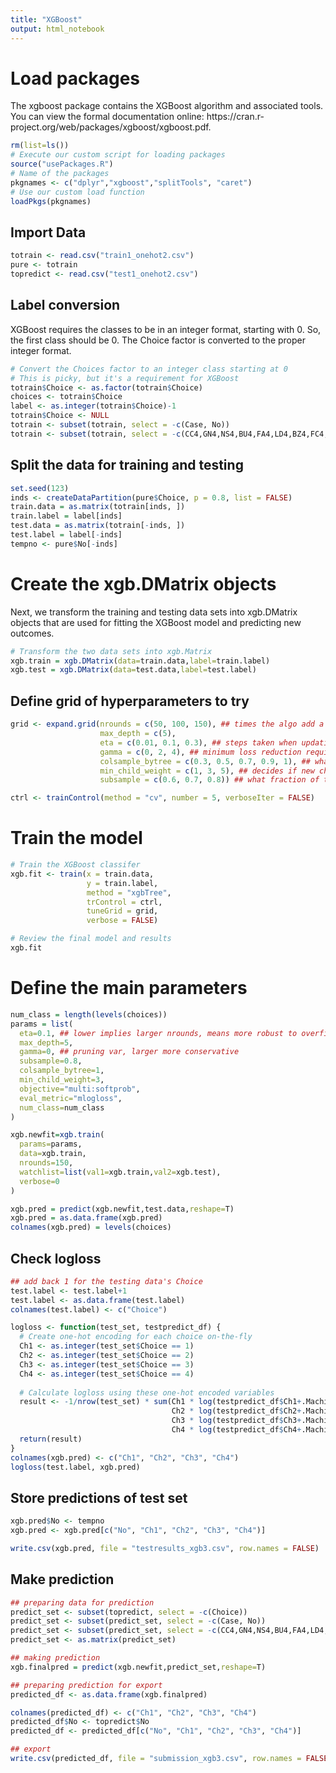 ```yaml
---
title: "XGBoost"
output: html_notebook
---
```


# Load packages

The xgboost package contains the XGBoost algorithm and associated tools. You can view the formal documentation online: https://cran.r-project.org/web/packages/xgboost/xgboost.pdf.
```r
rm(list=ls())
# Execute our custom script for loading packages
source("usePackages.R")
# Name of the packages 
pkgnames <- c("dplyr","xgboost","splitTools", "caret")
# Use our custom load function
loadPkgs(pkgnames)
```

## Import Data
```r
totrain <- read.csv("train1_onehot2.csv")
pure <- totrain
topredict <- read.csv("test1_onehot2.csv")
```

## Label conversion

XGBoost requires the classes to be in an integer format, starting with 0. So, the first class should be 0. The Choice factor is converted to the proper integer format.
```r
# Convert the Choices factor to an integer class starting at 0
# This is picky, but it's a requirement for XGBoost
totrain$Choice <- as.factor(totrain$Choice)
choices <- totrain$Choice
label <- as.integer(totrain$Choice)-1
totrain$Choice <- NULL
totrain <- subset(totrain, select = -c(Case, No))
totrain <- subset(totrain, select = -c(CC4,GN4,NS4,BU4,FA4,LD4,BZ4,FC4,FP4,RP4,PP4,KA4,SC4,TS4,NV4,MA4,LB4,AF4,HU4,Price4))
```

## Split the data for training and testing 
```r
set.seed(123)
inds <- createDataPartition(pure$Choice, p = 0.8, list = FALSE)
train.data = as.matrix(totrain[inds, ])
train.label = label[inds]
test.data = as.matrix(totrain[-inds, ])
test.label = label[-inds]
tempno <- pure$No[-inds]
```

<!-- ## Split the data for training and testing (OUTDATED) -->
<!-- ```{r} -->
<!-- set.seed(123) -->
<!-- inds <- partition(totrain$Task, p = c(train = 0.8, test = 0.2)) -->
<!-- str(inds) -->
<!-- train.data = as.matrix(totrain[inds$train, ]) -->
<!-- train.label = label[inds$train] -->
<!-- test.data = as.matrix(totrain[inds$test, ]) -->
<!-- test.label = label[inds$test] -->
<!-- ``` -->

# Create the xgb.DMatrix objects

Next, we transform the training and testing data sets into xgb.DMatrix objects that are used for fitting the XGBoost model and predicting new outcomes.

```r
# Transform the two data sets into xgb.Matrix
xgb.train = xgb.DMatrix(data=train.data,label=train.label)
xgb.test = xgb.DMatrix(data=test.data,label=test.label)
```

## Define grid of hyperparameters to try
```r
grid <- expand.grid(nrounds = c(50, 100, 150), ## times the algo add a new decision tree to the ensemble model, higher more complex
                    max_depth = c(5),
                    eta = c(0.01, 0.1, 0.3), ## steps taken when updating the weights, higher faster
                    gamma = c(0, 2, 4), ## minimum loss reduction required to further partition, higher more simple
                    colsample_bytree = c(0.3, 0.5, 0.7, 0.9, 1), ## what fraction of features are used to train each tree, higher means all
                    min_child_weight = c(1, 3, 5), ## decides if new child will be better, higher more simple
                    subsample = c(0.6, 0.7, 0.8)) ## what fraction of train data are used to train each tree

ctrl <- trainControl(method = "cv", number = 5, verboseIter = FALSE)
```

# Train the model
```r
# Train the XGBoost classifer
xgb.fit <- train(x = train.data,
                 y = train.label,
                 method = "xgbTree",
                 trControl = ctrl,
                 tuneGrid = grid,
                 verbose = FALSE)

# Review the final model and results
xgb.fit
```

# Define the main parameters
```r
num_class = length(levels(choices))
params = list(
  eta=0.1, ## lower implies larger nrounds, means more robust to overfitting but slower to compute
  max_depth=5,
  gamma=0, ## pruning var, larger more conservative
  subsample=0.8,
  colsample_bytree=1,
  min_child_weight=3,
  objective="multi:softprob",
  eval_metric="mlogloss",
  num_class=num_class
)

xgb.newfit=xgb.train(
  params=params,
  data=xgb.train,
  nrounds=150,
  watchlist=list(val1=xgb.train,val2=xgb.test),
  verbose=0
)

xgb.pred = predict(xgb.newfit,test.data,reshape=T)
xgb.pred = as.data.frame(xgb.pred)
colnames(xgb.pred) = levels(choices)
```

## Check logloss
```r
## add back 1 for the testing data's Choice
test.label <- test.label+1
test.label <- as.data.frame(test.label)
colnames(test.label) <- c("Choice")

logloss <- function(test_set, testpredict_df) {
  # Create one-hot encoding for each choice on-the-fly
  Ch1 <- as.integer(test_set$Choice == 1)
  Ch2 <- as.integer(test_set$Choice == 2)
  Ch3 <- as.integer(test_set$Choice == 3)
  Ch4 <- as.integer(test_set$Choice == 4)
  
  # Calculate logloss using these one-hot encoded variables
  result <- -1/nrow(test_set) * sum(Ch1 * log(testpredict_df$Ch1+.Machine$double.eps) +
                                    Ch2 * log(testpredict_df$Ch2+.Machine$double.eps) +
                                    Ch3 * log(testpredict_df$Ch3+.Machine$double.eps) +
                                    Ch4 * log(testpredict_df$Ch4+.Machine$double.eps))
  return(result)
}
colnames(xgb.pred) <- c("Ch1", "Ch2", "Ch3", "Ch4")
logloss(test.label, xgb.pred)
```
## Store predictions of test set
```r
xgb.pred$No <- tempno
xgb.pred <- xgb.pred[c("No", "Ch1", "Ch2", "Ch3", "Ch4")]

write.csv(xgb.pred, file = "testresults_xgb3.csv", row.names = FALSE)
```

## Make prediction
```r
## preparing data for prediction
predict_set <- subset(topredict, select = -c(Choice))
predict_set <- subset(predict_set, select = -c(Case, No))
predict_set <- subset(predict_set, select = -c(CC4,GN4,NS4,BU4,FA4,LD4,BZ4,FC4,FP4,RP4,PP4,KA4,SC4,TS4,NV4,MA4,LB4,AF4,HU4,Price4))
predict_set <- as.matrix(predict_set)

## making prediction
xgb.finalpred = predict(xgb.newfit,predict_set,reshape=T)

## preparing prediction for export
predicted_df <- as.data.frame(xgb.finalpred)

colnames(predicted_df) <- c("Ch1", "Ch2", "Ch3", "Ch4")
predicted_df$No <- topredict$No
predicted_df <- predicted_df[c("No", "Ch1", "Ch2", "Ch3", "Ch4")]

## export
write.csv(predicted_df, file = "submission_xgb3.csv", row.names = FALSE)
```

